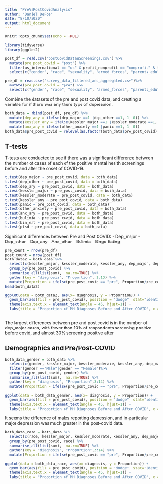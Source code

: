 ```yaml
---
title: "PreVsPostCovidAnalysis"
author: "Daniel DeFoe"
date: "8/10/2020"
output: html_document
---
```


```r
knitr::opts_chunk$set(echo = TRUE)
```

```r
library(tidyverse)
library(ggplot2)
```


```r
post_df = read.csv("postCovidDataWScreenings.csv") %>%
  mutate(pre_post_covid = "post") %>%
  filter(us_international == "us" & profit_nonprofit == "nonprofit" & twoYear_fourYear == "4") %>%
  select(c("gender", "race", "sexuality", "armed_forces", "parents_edu", "kessler_major", "kessler_moderate", "dep_major", "dep_other", "panic", "other_anxiety", "bulimia", "bin_eat", "ptsd", "pre_post_covid"))

pre_df = read.csv("survey_data_filtered_and_aggregated.csv")%>%
  mutate(pre_post_covid = "pre") %>%
  select(c("gender", "race", "sexuality", "armed_forces", "parents_edu", "kessler_major", "kessler_moderate", "dep_major", "dep_other", "panic", "other_anxiety", "bulimia", "bin_eat", "ptsd", "pre_post_covid"))
```


Combine the datasets of the pre and post covid data, and creating a variable for if there was any there type of depression.

```r
both_data = rbind(post_df, pre_df) %>%
  mutate(dep_any = ifelse(dep_major ==1 |dep_other ==1, 1, 0)) %>%
  mutate(kessler_any = ifelse(kessler_major ==1 |kessler_moderate ==1, 1, 0)) %>%
  mutate(anx_any = ifelse(other_anxiety ==1 |panic ==1, 1, 0))
both_data$pre_post_covid = relevel(as.factor(both_data$pre_post_covid), "pre")
```
## T-tests 
T-tests are conducted to see if there was a significant difference between the number of cases of each of the positive mental health screenings before and after the onset of COVID-19.
```r
t.test(dep_major ~ pre_post_covid, data = both_data)
t.test(dep_other ~ pre_post_covid, data = both_data)
t.test(dep_any ~ pre_post_covid, data = both_data)
t.test(kessler_major ~ pre_post_covid, data = both_data)
t.test(kessler_moderate ~ pre_post_covid, data = both_data)
t.test(kessler_any ~ pre_post_covid, data = both_data)
t.test(panic ~ pre_post_covid, data = both_data)
t.test(other_anxiety ~ pre_post_covid, data = both_data)
t.test(anx_any ~ pre_post_covid, data = both_data)
t.test(bulimia ~ pre_post_covid, data = both_data)
t.test(bin_eat ~ pre_post_covid, data = both_data)
t.test(ptsd ~ pre_post_covid, data = both_data)

```


Significant differences between Pre and Post COVID: 
- Dep_major
- Dep_other
- Dep_any
- Anx_other
- Bulimia
- Binge Eating



```r
pre_count = nrow(pre_df)
post_count = nrow(post_df)
both_data2 = both_data %>% 
  select(c(kessler_major, kessler_moderate, kessler_any, dep_major, dep_any, dep_other, panic, other_anxiety, anx_any, bulimia, bin_eat, ptsd, pre_post_covid)) %>%
  group_by(pre_post_covid) %>%
  summarise_all(list(sum),  na.rm=TRUE) %>% 
  gather(key = "diagnosis", "Proportion", 2:13) %>%
  mutate(Proportion = ifelse(pre_post_covid == "pre", Proportion/pre_count, Proportion/post_count))
head(both_data2)

ggplot(data = both_data2, aes(x= diagnosis, y = Proportion)) +
  geom_bar(aes(fill = pre_post_covid), position = "dodge", stat="identity") + 
  theme(axis.text.x = element_text(angle = 45, hjust=1)) +
  labs(title = "Proportion of MH Diagnoses Before and After COVID", x = "Diagnoses", fill= "Pre/Post Covid") 
  
```

The largest differences between pre and post covid is in the number of dep_major cases, with fewer than 10% of respondents screening positive before covid, and almost 30% screening positive after.

## Demographics and Pre/Post-COVID
```r
both_data_gender = both_data %>%
  select(c(gender, kessler_major, kessler_moderate, kessler_any, dep_major, dep_any, dep_other, panic, other_anxiety, anx_any, bulimia, bin_eat, ptsd, pre_post_covid)) %>%
  filter(gender =="Male"|gender == "Female")%>%
  group_by(pre_post_covid, gender) %>%
  summarise_all(list(sum),  na.rm=TRUE) %>%
  gather(key = "diagnosis", "Proportion",3:14) %>%
  mutate(Proportion = ifelse(pre_post_covid == "pre", Proportion/pre_count, Proportion/post_count))

ggplot(data = both_data_gender, aes(x= diagnosis, y = Proportion)) +
  geom_bar(aes(fill = pre_post_covid), position = "dodge", stat="identity") + 
  theme(axis.text.x = element_text(angle = 45, hjust=1)) +
  labs(title = "Proportion of MH Diagnoses Before and After COVID", x = "Diagnoses", fill= "Pre/Post Covid") +facet_grid(gender ~ .) 
```

It seems the difference of males reporting depression, and in-particular major depression was much greater in the post-covid data. 


```r
both_data_race = both_data %>%
  select(c(race, kessler_major, kessler_moderate, kessler_any, dep_major, dep_any, dep_other, panic, other_anxiety, anx_any, bulimia, bin_eat, ptsd, pre_post_covid)) %>%
  group_by(pre_post_covid, race) %>%
  summarise_all(list(sum),  na.rm=TRUE) %>%
  gather(key = "diagnosis", "Proportion",3:14) %>%
  mutate(Proportion = ifelse(pre_post_covid == "pre", Proportion/pre_count, Proportion/post_count))

ggplot(data = both_data_race, aes(x= diagnosis, y = Proportion)) +
  geom_bar(aes(fill = pre_post_covid), position = "dodge", stat="identity") + 
  theme(axis.text.x = element_text(angle = 45, hjust=1)) +
  labs(title = "Proportion of MH Diagnoses Before and After COVID", x = "Diagnoses", fill= "Pre/Post Covid") +facet_grid(race ~ .) 
```







